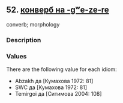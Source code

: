 ## 52. <a href =  'https://agricolamz.github.io/The_Circassian_Isoglosses_Database/52.html' target='_blank'>конверб на -gʷe-ze-re</a>
converb; morphology

### Description



### Values
There are the following value for each idiom:

* Abzakh  да [Кумахова 1972: 81] 
* SWC  да [Кумахова 1972: 81] 
* Temirgoi  да [Ситимова 2004: 108] 

